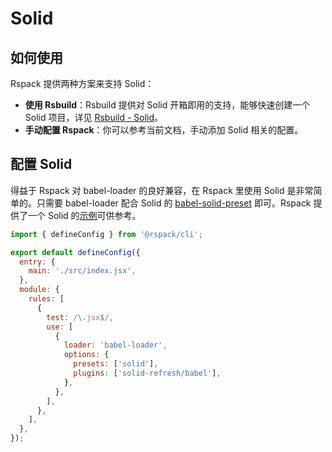 # Solid

## 如何使用

Rspack 提供两种方案来支持 Solid：

- **使用 Rsbuild**：Rsbuild 提供对 Solid 开箱即用的支持，能够快速创建一个 Solid 项目，详见 [Rsbuild - Solid](https://rsbuild.rs/zh/guide/framework/solid)。
- **手动配置 Rspack**：你可以参考当前文档，手动添加 Solid 相关的配置。

## 配置 Solid

得益于 Rspack 对 babel-loader 的良好兼容，在 Rspack 里使用 Solid 是非常简单的。只需要 babel-loader 配合 Solid 的 [babel-solid-preset](https://www.npmjs.com/package/babel-preset-solid) 即可。Rspack 提供了一个 Solid 的[示例](https://github.com/rspack-contrib/rstack-examples/tree/main/rspack/solid)可供参考。

```js title="rspack.config.mjs"
import { defineConfig } from '@rspack/cli';

export default defineConfig({
  entry: {
    main: './src/index.jsx',
  },
  module: {
    rules: [
      {
        test: /\.jsx$/,
        use: [
          {
            loader: 'babel-loader',
            options: {
              presets: ['solid'],
              plugins: ['solid-refresh/babel'],
            },
          },
        ],
      },
    ],
  },
});
```
